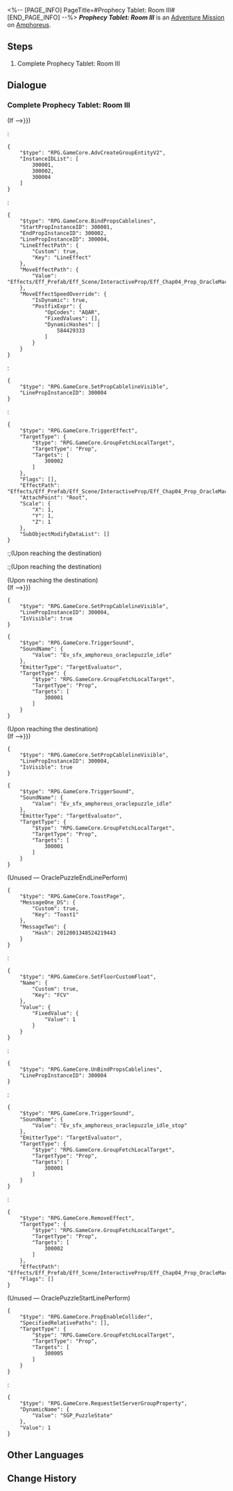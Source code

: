 <%-- [PAGE_INFO]
PageTitle=#Prophecy Tablet: Room III#
[END_PAGE_INFO] --%>
{{Stub|Dialogue.}}
{{Mission Infobox
|id            = 8030122
|title         = 
|image         = <!--Mission Prophecy Tablet Room III.png-->
|type          = Adventure
|event_name    = 
|chapter       = 
|requirements  = {{subst:void|<!--Unknown: {"Type":"Manual"}-->}}
|summary       = <!--official mission summary from Fate's Atlas-->
|characters    = Trailblazer
|startLocation = [[Amphoreus]] - [[Prophecy Tablet: Room III]]
|world         = Amphoreus
|area          = Prophecy Tablet: Room III
|prev          = 
|next          = 
|rewards       = 
}}
'''''Prophecy Tablet: Room III''''' is an [[Adventure Mission]] on [[Amphoreus]].

==Steps==
# Complete Prophecy Tablet: Room III

<!--
==Gameplay Notes==

--><!--
==Trial Character==

-->
==Dialogue==
{{Stub Dialogue}}
===Complete Prophecy Tablet: Room III{{subst:void|<!--803012201-->}}===
{{Mission Description|type=adventure|location=Prophecy Tablet: Room III|Every room in the hypogeum is protected by a seal, with this one bound by the Prophecy Tablet. Only by solving its mystery can one proceed onward.}}
{{Dialogue Start}}
;(If {{cx}}{{subst:void|<!--{"$type":"RPG.GameCore.ByCompareGroupProperty","DynamicName":{"Value":"SGP_PuzzleState"}}-->}})
:<pre>{
	"$type": "RPG.GameCore.AdvCreateGroupEntityV2",
	"InstanceIDList": [
		300001,
		300002,
		300004
	]
}</pre>
:<pre>{
	"$type": "RPG.GameCore.BindPropsCablelines",
	"StartPropInstanceID": 300001,
	"EndPropInstanceID": 300002,
	"LinePropInstanceID": 300004,
	"LineEffectPath": {
		"Custom": true,
		"Key": "LineEffect"
	},
	"MoveEffectPath": {
		"Value": "Effects/Eff_Prefab/Eff_Scene/InteractiveProp/Eff_Chap04_Prop_OracleMachine_01_Ball_Lod0.prefab"
	},
	"MoveEffectSpeedOverride": {
		"IsDynamic": true,
		"PostfixExpr": {
			"OpCodes": "AQAR",
			"FixedValues": [],
			"DynamicHashes": [
				584429333
			]
		}
	}
}</pre>
:<pre>{
	"$type": "RPG.GameCore.SetPropCablelineVisible",
	"LinePropInstanceID": 300004
}</pre>
:<pre>{
	"$type": "RPG.GameCore.TriggerEffect",
	"TargetType": {
		"$type": "RPG.GameCore.GroupFetchLocalTarget",
		"TargetType": "Prop",
		"Targets": [
			300002
		]
	},
	"Flags": [],
	"EffectPath": "Effects/Eff_Prefab/Eff_Scene/InteractiveProp/Eff_Chap04_Prop_OracleMachine_01_Hint_Lod0.prefab",
	"AttachPoint": "Root",
	"Scale": {
		"X": 1,
		"Y": 1,
		"Z": 1
	},
	"SubObjectModifyDataList": []
}</pre>
:;(Upon reaching the destination)
:;(Upon reaching the destination)

;(Upon reaching the destination)
;(If {{cx}}{{subst:void|<!--{"$type":"RPG.GameCore.ByCompareTarget","TargetType":{"$type":"RPG.GameCore.TargetFetchAdvLocalPlayer"},"CompareType":{"$type":"RPG.GameCore.TargetFetchTaskActionTarget"}}-->}})
<pre>{
	"$type": "RPG.GameCore.SetPropCablelineVisible",
	"LinePropInstanceID": 300004,
	"IsVisible": true
}</pre>
<pre>{
	"$type": "RPG.GameCore.TriggerSound",
	"SoundName": {
		"Value": "Ev_sfx_amphoreus_oraclepuzzle_idle"
	},
	"EmitterType": "TargetEvaluator",
	"TargetType": {
		"$type": "RPG.GameCore.GroupFetchLocalTarget",
		"TargetType": "Prop",
		"Targets": [
			300001
		]
	}
}</pre>

;(Upon reaching the destination)
;(If {{cx}}{{subst:void|<!--{"$type":"RPG.GameCore.ByCompareTarget","TargetType":{"$type":"RPG.GameCore.TargetFetchAdvLocalPlayer"},"CompareType":{"$type":"RPG.GameCore.TargetFetchTaskActionTarget"}}-->}})
<pre>{
	"$type": "RPG.GameCore.SetPropCablelineVisible",
	"LinePropInstanceID": 300004,
	"IsVisible": true
}</pre>
<pre>{
	"$type": "RPG.GameCore.TriggerSound",
	"SoundName": {
		"Value": "Ev_sfx_amphoreus_oraclepuzzle_idle"
	},
	"EmitterType": "TargetEvaluator",
	"TargetType": {
		"$type": "RPG.GameCore.GroupFetchLocalTarget",
		"TargetType": "Prop",
		"Targets": [
			300001
		]
	}
}</pre>
;(Unused &mdash; OraclePuzzleEndLinePerform)
<pre>{
	"$type": "RPG.GameCore.ToastPage",
	"MessageOne_DS": {
		"Custom": true,
		"Key": "Toast1"
	},
	"MessageTwo": {
		"Hash": 2012001348524219443
	}
}</pre>
::<!--0.4-second delay-->
:<pre>{
	"$type": "RPG.GameCore.SetFloorCustomFloat",
	"Name": {
		"Custom": true,
		"Key": "FCV"
	},
	"Value": {
		"FixedValue": {
			"Value": 1
		}
	}
}</pre>
::<!--0.5-second delay-->
:<pre>{
	"$type": "RPG.GameCore.UnBindPropsCablelines",
	"LinePropInstanceID": 300004
}</pre>
:<pre>{
	"$type": "RPG.GameCore.TriggerSound",
	"SoundName": {
		"Value": "Ev_sfx_amphoreus_oraclepuzzle_idle_stop"
	},
	"EmitterType": "TargetEvaluator",
	"TargetType": {
		"$type": "RPG.GameCore.GroupFetchLocalTarget",
		"TargetType": "Prop",
		"Targets": [
			300001
		]
	}
}</pre>
:<pre>{
	"$type": "RPG.GameCore.RemoveEffect",
	"TargetType": {
		"$type": "RPG.GameCore.GroupFetchLocalTarget",
		"TargetType": "Prop",
		"Targets": [
			300002
		]
	},
	"EffectPath": "Effects/Eff_Prefab/Eff_Scene/InteractiveProp/Eff_Chap04_Prop_OracleMachine_01_Hint_Lod0.prefab",
	"Flags": []
}</pre>

;(Unused &mdash; OraclePuzzleStartLinePerform)
<pre>{
	"$type": "RPG.GameCore.PropEnableCollider",
	"SpecifiedRelativePaths": [],
	"TargetType": {
		"$type": "RPG.GameCore.GroupFetchLocalTarget",
		"TargetType": "Prop",
		"Targets": [
			300005
		]
	}
}</pre>
:<pre>{
	"$type": "RPG.GameCore.RequestSetServerGroupProperty",
	"DynamicName": {
		"Value": "SGP_PuzzleState"
	},
	"Value": 1
}</pre>
{{Dialogue End}}

==Other Languages==
{{Other Languages
|en   = Prophecy Tablet: Room III
|zhs  = 预言算碑-房间Ⅲ
|zht  = 預言算碑-房間Ⅲ
|ja   = 預言の盤：部屋III
|ko   = 예언 비석-방Ⅲ
|es   = Tabla de la profecía: sala&nbsp;III
|fr   = Salle III de la Stèle prophétique
|ru   = Плита пророчества III
|th   = จารึกคำทำนาย: ห้อง III
|vi   = Tấm Bia Tiên Tri: Phòng III
|de   = Monument der Prophezeiung: Raum III
|id   = Prasasti Ramalan: Ruangan III
|pt   = Monumento Profético: Sala III
}}

==Change History==
{{Change History|3.0}}
